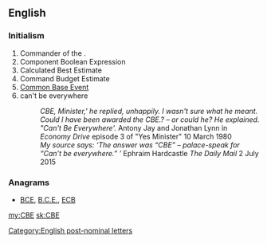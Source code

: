 ==English==

===Initialism===
{{rfc-header|Initialism}}
{{en-initialism}}
# Commander of the {{w|Order of the British Empire}}.
# Component Boolean Expression
# Calculated Best Estimate
# Command Budget Estimate
# [[w:Common Base Event|Common Base Event]]
# can't be everywhere
#: ''CBE, Minister,' he replied, unhappily. I wasn't sure what he meant. Could I have been awarded the CBE.? – or could he? He explained. "Can't Be Everywhere'.''  Antony Jay and Jonathan Lynn in ''Economy Drive'' episode 3 of "Yes Minister" 10 March 1980
#: ''My source says: ‘The answer was “CBE” – palace-speak for “Can’t be everywhere.” ’ '' Ephraim Hardcastle ''The Daily Mail'' 2 July 2015

===Anagrams===
* [[BCE#English|BCE]], [[B.C.E.#English|B.C.E.]], [[ECB#English|ECB]]

[[my:CBE]]
[[sk:CBE]]

[[Category:English post-nominal letters]]
